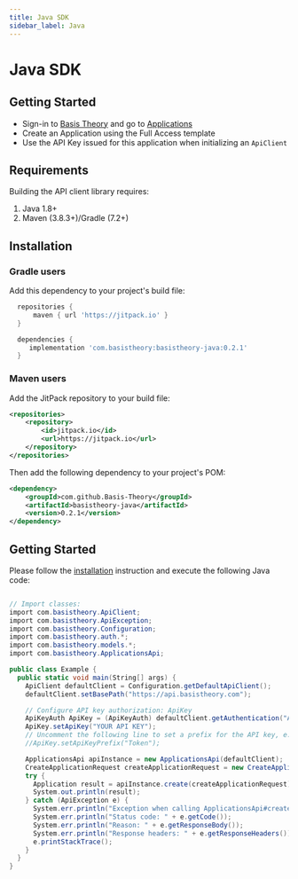 ```yaml
---
title: Java SDK
sidebar_label: Java
---
```



# Java SDK

<GithubCard
  heading="Java SDK"
  icon={SDK.Java}
  organization="basis-theory"
  repository="basistheory-java"
/>

## Getting Started
* Sign-in to [Basis Theory](https://portal.basistheory.com) and go to [Applications](https://portal.basistheory.com/applications)
* Create an Application using the Full Access template
* Use the API Key issued for this application when initializing an `ApiClient`

## Requirements

Building the API client library requires:
1. Java 1.8+
2. Maven (3.8.3+)/Gradle (7.2+)

## Installation

### Gradle users

Add this dependency to your project's build file:

```groovy
  repositories {
      maven { url 'https://jitpack.io' }
  }

  dependencies {
     implementation 'com.basistheory:basistheory-java:0.2.1'
  }
```

### Maven users

Add the JitPack repository to your build file:

```xml
<repositories>
    <repository>
        <id>jitpack.io</id>
        <url>https://jitpack.io</url>
    </repository>
</repositories>
```

Then add the following dependency to your project's POM:

```xml
<dependency>
    <groupId>com.github.Basis-Theory</groupId>
    <artifactId>basistheory-java</artifactId>
    <version>0.2.1</version>
</dependency>
```

## Getting Started

Please follow the [installation](#installation) instruction and execute the following Java code:

```csharp

// Import classes:
import com.basistheory.ApiClient;
import com.basistheory.ApiException;
import com.basistheory.Configuration;
import com.basistheory.auth.*;
import com.basistheory.models.*;
import com.basistheory.ApplicationsApi;

public class Example {
  public static void main(String[] args) {
    ApiClient defaultClient = Configuration.getDefaultApiClient();
    defaultClient.setBasePath("https://api.basistheory.com");

    // Configure API key authorization: ApiKey
    ApiKeyAuth ApiKey = (ApiKeyAuth) defaultClient.getAuthentication("ApiKey");
    ApiKey.setApiKey("YOUR API KEY");
    // Uncomment the following line to set a prefix for the API key, e.g. "Token" (defaults to null)
    //ApiKey.setApiKeyPrefix("Token");

    ApplicationsApi apiInstance = new ApplicationsApi(defaultClient);
    CreateApplicationRequest createApplicationRequest = new CreateApplicationRequest(); // CreateApplicationRequest |
    try {
      Application result = apiInstance.create(createApplicationRequest);
      System.out.println(result);
    } catch (ApiException e) {
      System.err.println("Exception when calling ApplicationsApi#create");
      System.err.println("Status code: " + e.getCode());
      System.err.println("Reason: " + e.getResponseBody());
      System.err.println("Response headers: " + e.getResponseHeaders());
      e.printStackTrace();
    }
  }
}
```
